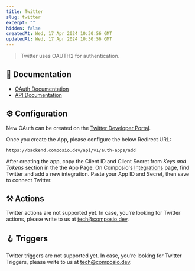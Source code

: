 ```yaml
---
title: Twitter
slug: twitter
excerpt: ""
hidden: false
createdAt: Wed, 17 Apr 2024 10:30:56 GMT
updatedAt: Wed, 17 Apr 2024 10:30:56 GMT
--- 
```

> Twitter uses OAUTH2 for authentication.
## 📔 Documentation

- [OAuth Documentation](https://developer.twitter.com/en/docs/authentication/oauth-2-0)
- [API Documentation](https://developer.twitter.com/en/docs/twitter-api)

## ⚙️ Configuration

<Tip>New OAuth can be created on the [Twitter Developer Portal](https://developer.twitter.com/en/portal/projects-and-apps).</Tip>

Once you create the App, please configure the below Redirect URL:


```
https://backend.composio.dev/api/v1/auth-apps/add
```

After creating the app, copy the Client ID and Client Secret from _Keys and Tokens_ section in the the App Page. On Composio's [Integrations](https://app.composio.dev/apps) page, find Twitter and add a new integration. Paste your App ID and Secret, then save to connect Twitter.


## ⚒️ Actions

Twitter actions are not supported yet. In case, you’re looking for Twitter actions, please write to us at tech@composio.dev.

## 🪝 Triggers

Twitter triggers are not supported yet. In case, you’re looking for Twitter Triggers, please write to us at tech@composio.dev.
